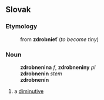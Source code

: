 ==Slovak==
===Etymology===
:from '''zdrobnieť''' (''to become tiny'')
===Noun===
:'''zdrobnenina''' ''f'', '''zdrobneniny''' ''pl''
:'''zdrobnenin''' ''stem''
:'''zdrobnenín''' ''{{genpl}}''
:{{decpat}} {{zena}}
# a [[diminutive]]
